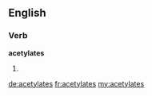 ==English==

===Verb===
'''acetylates'''

# {{en-third-person singular of|acetylate}}

[[de:acetylates]]
[[fr:acetylates]]
[[my:acetylates]]